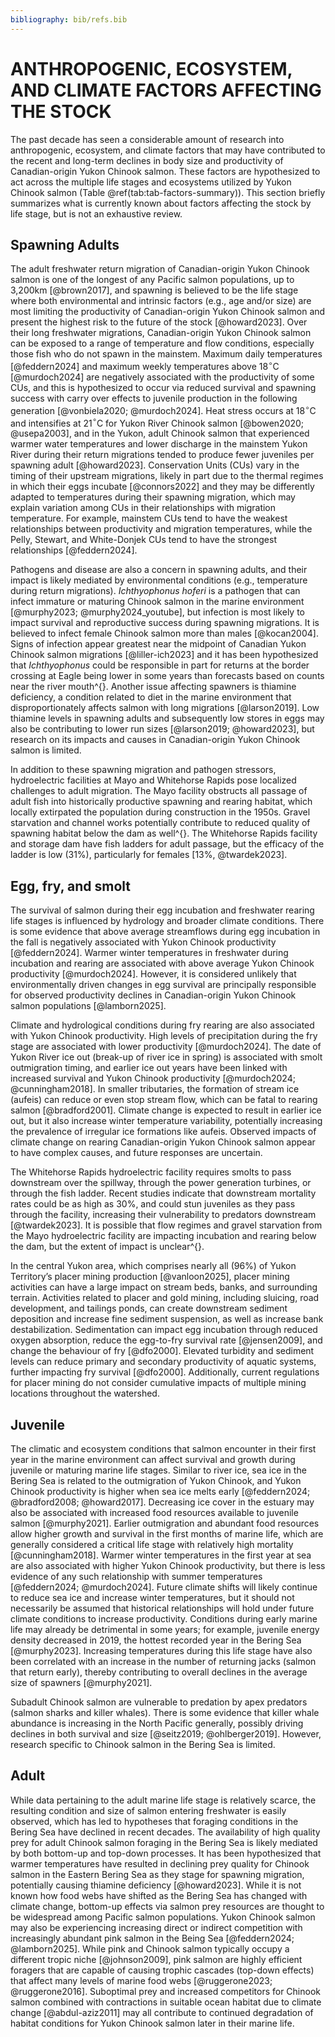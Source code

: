 ```yaml
---
bibliography: bib/refs.bib
---
```


# ANTHROPOGENIC, ECOSYSTEM, AND CLIMATE FACTORS AFFECTING THE STOCK {#sec:factors}

The past decade has seen a considerable amount of research into anthropogenic, ecosystem, and climate factors that may have contributed to the recent and long-term declines in body size and productivity of Canadian-origin Yukon Chinook salmon. These factors are hypothesized to act across the multiple life stages and ecosystems utilized by Yukon Chinook salmon (Table \@ref(tab:tab-factors-summary)). This section briefly summarizes what is currently known about factors affecting the stock by life stage, but is not an exhaustive review.

## Spawning Adults

The adult freshwater return migration of Canadian-origin Yukon Chinook salmon is one of the longest of any Pacific salmon populations, up to 3,200km [@brown2017], and spawning is believed to be the life stage where both environmental and intrinsic factors (e.g., age and/or size) are most limiting the productivity of Canadian-origin Yukon Chinook salmon and present the highest risk to the future of the stock [@howard2023]\footnote{von Finster, A., Murdoch, A., Gill, J., Hawkins, T., Hodgson, J., and Knight, K. In prep Issues Facing Canadian-origin Yukon River Chinook Salmon.\label{vonfinsteretal}}. Over their long freshwater migrations, Canadian-origin Yukon Chinook salmon can be exposed to a range of temperature and flow conditions, especially those fish who do not spawn in the mainstem. Maximum daily temperatures [@feddern2024] and maximum weekly temperatures above 18$^\circ$C [@murdoch2024] are negatively associated with the productivity of some CUs, and this is hypothesized to occur via reduced survival and spawning success with carry over effects to juvenile production in the following generation [@vonbiela2020; @murdoch2024]. Heat stress occurs at 18$^\circ$C and intensifies at 21$^\circ$C for Yukon River Chinook salmon [@bowen2020; @usepa2003], and in the Yukon, adult Chinook salmon that experienced warmer water temperatures and lower discharge in the mainstem Yukon River during their return migrations tended to produce fewer juveniles per spawning adult [@howard2023]. Conservation Units (CUs) vary in the timing of their upstream migrations, likely in part due to the thermal regimes in which their eggs incubate [@connors2022] and they may be differently adapted to temperatures during their spawning migration, which may explain variation among CUs in their relationships with migration temperature. For example, mainstem CUs tend to have the weakest relationships between productivity and migration temperatures, while the Pelly, Stewart, and White-Donjek CUs tend to have the strongest relationships [@feddern2024].

Pathogens and disease are also a concern in spawning adults, and their impact is likely mediated by environmental conditions (e.g., temperature during return migrations). *Ichthyophonus hoferi* is a pathogen that can infect immature or maturing Chinook salmon in the marine environment [@murphy2023; @murphy2024_youtube], but infection is most likely to impact survival and reproductive success during spawning migrations. It is believed to infect female Chinook salmon more than males [@kocan2004]. Signs of infection appear greatest near the midpoint of Canadian Yukon Chinook salmon migrations [@liller-ich2023] and it has been hypothesized that *Ichthyophonus* could be responsible in part for returns at the border crossing at Eagle being lower in some years than forecasts based on counts near the river mouth^{\ref{vonfinsteretal}}. Another issue affecting spawners is thiamine deficiency, a condition related to diet in the marine environment that disproportionately affects salmon with long migrations [@larson2019]. Low thiamine levels in spawning adults and subsequently low stores in eggs may also be contributing to lower run sizes [@larson2019; @howard2023], but research on its impacts and causes in Canadian-origin Yukon Chinook salmon is limited.

In addition to these spawning migration and pathogen stressors, hydroelectric facilities at Mayo and Whitehorse Rapids pose localized challenges to adult migration. The Mayo facility obstructs all passage of adult fish into historically productive spawning and rearing habitat, which locally extirpated the population during construction in the 1950s. Gravel starvation and channel works potentially contribute to reduced quality of spawning habitat below the dam as well^{\ref{vonfinsteretal}}. The Whitehorse Rapids facility and storage dam have fish ladders for adult passage, but the efficacy of the ladder is low (31%), particularly for females [13%, @twardek2023].

## Egg, fry, and smolt

The survival of salmon during their egg incubation and freshwater rearing life stages is influenced by hydrology and broader climate conditions. There is some evidence that above average streamflows during egg incubation in the fall is negatively associated with Yukon Chinook productivity [@feddern2024]. Warmer winter temperatures in freshwater during incubation and rearing are associated with above average Yukon Chinook productivity [@murdoch2024]. However, it is considered unlikely that environmentally driven changes in egg survival are principally responsible for observed productivity declines in Canadian-origin Yukon Chinook salmon populations [@lamborn2025].

Climate and hydrological conditions during fry rearing are also associated with Yukon Chinook productivity. High levels of precipitation during the fry stage are associated with lower productivity [@murdoch2024]. The date of Yukon River ice out (break-up of river ice in spring) is associated with smolt outmigration timing, and earlier ice out years have been linked with increased survival and Yukon Chinook productivity [@murdoch2024; @cunningham2018]. In smaller tributaries, the formation of stream ice (aufeis) can reduce or even stop stream flow, which can be fatal to rearing salmon [@bradford2001]. Climate change is expected to result in earlier ice out, but it also increase winter temperature variability, potentially increasing the prevalence of irregular ice formations like aufeis. Observed impacts of climate change on rearing Canadian-origin Yukon Chinook salmon appear to have complex causes, and future responses are uncertain.

The Whitehorse Rapids hydroelectric facility requires smolts to pass downstream over the spillway, through the power generation turbines, or through the fish ladder. Recent studies indicate that downstream mortality rates could be as high as 30%, and could stun juveniles as they pass through the facility, increasing their vulnerability to predators downstream [@twardek2023]. It is possible that flow regimes and gravel starvation from the Mayo hydroelectric facility are impacting incubation and rearing below the dam, but the extent of impact is unclear^{\ref{vonfinsteretal}}.

In the central Yukon area, which comprises nearly all (96%) of Yukon Territory's placer mining production [@vanloon2025], placer mining activities can have a large impact on stream beds, banks, and surrounding terrain. Activities related to placer and gold mining, including sluicing, road development, and tailings ponds, can create downstream sediment deposition and increase fine sediment suspension, as well as increase bank destabilization\ref{vonfinsteretal}. Sedimentation can impact egg incubation through reduced oxygen absorption, reduce the egg-to-fry survival rate [@jensen2009], and change the behaviour of fry [@dfo2000]. Elevated turbidity and sediment levels can reduce primary and secondary productivity of aquatic systems, further impacting fry survival [@dfo2000]. Additionally, current regulations for placer mining do not consider cumulative impacts of multiple mining locations throughout the watershed.

## Juvenile

The climatic and ecosystem conditions that salmon encounter in their first year in the marine environment can affect survival and growth during juvenile or maturing marine life stages. Similar to river ice, sea ice in the Bering Sea is related to the outmigration of Yukon Chinook, and Yukon Chinook productivity is higher when sea ice melts early [@feddern2024; @bradford2008; @howard2017]. Decreasing ice cover in the estuary may also be associated with increased food resources available to juvenile salmon [@murphy2021]. Earlier outmigration and abundant food resources allow higher growth and survival in the first months of marine life, which are generally considered a critical life stage with relatively high mortality [@cunningham2018]. Warmer winter temperatures in the first year at sea are also associated with higher Yukon Chinook productivity, but there is less evidence of any such relationship with summer temperatures [@feddern2024; @murdoch2024]. Future climate shifts will likely continue to reduce sea ice and increase winter temperatures, but it should not necessarily be assumed that historical relationships will hold under future climate conditions to increase productivity. Conditions during early marine life may already be detrimental in some years; for example, juvenile energy density decreased in 2019, the hottest recorded year in the Bering Sea [@murphy2023]. Increasing temperatures during this life stage have also been correlated with an increase in the number of returning jacks (salmon that return early), thereby contributing to overall declines in the average size of spawners [@murphy2021].

Subadult Chinook salmon are vulnerable to predation by apex predators (salmon sharks and killer whales). There is some evidence that killer whale abundance is increasing in the North Pacific generally, possibly driving declines in both survival and size [@seitz2019; @ohlberger2019]. However, research specific to Chinook salmon in the Bering Sea is limited.

## Adult

While data pertaining to the adult marine life stage is relatively scarce, the resulting condition and size of salmon entering freshwater is easily observed, which has led to hypotheses that foraging conditions in the Bering Sea have declined in recent decades. The availability of high quality prey for adult Chinook salmon foraging in the Bering Sea is likely mediated by both bottom-up and top-down processes. It has been hypothesized that warmer temperatures have resulted in declining prey quality for Chinook salmon in the Eastern Bering Sea as they stage for spawning migration, potentially causing thiamine deficiency [@howard2023]. While it is not known how food webs have shifted as the Bering Sea has changed with climate change, bottom-up effects via salmon prey resources are thought to be widespread among Pacific salmon populations. Yukon Chinook salmon may also be experiencing increasing direct or indirect competition with increasingly abundant pink salmon in the Being Sea [@feddern2024; @lamborn2025]. While pink and Chinook salmon typically occupy a different tropic niche [@johnson2009], pink salmon are highly efficient foragers that are capable of causing trophic cascades (top-down effects) that affect many levels of marine food webs [@ruggerone2023; @ruggerone2016]. Suboptimal prey and increased competitors for Chinook salmon combined with contractions in suitable ocean habitat due to climate change [@abdul-aziz2011] may all contribute to continued degradation of habitat conditions for Yukon Chinook salmon later in their marine life.
